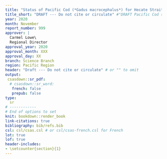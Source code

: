 ```yaml
---
title: "Status of Pacific Cod (*Gadus macrocephalus*) for Hecate Strait and Queen Charlotte Sound (Area 5ABCD), and West Coast Vancouver Island (Area 3CD) in 2020."
title_short: "DRAFT --- Do not cite or circulate" #"DRAFT Pacific Cod status in 2020"
year: 2020
month: November
report_number: 999
approver: |
  Carmel Lowe\
  Regional Director
approval_year: 2020
approval_month: XXX
approval_day: XX
branch: Science Branch
region: Pacific Region
header: "Draft --- Do not cite or circulate" # or "" to omit
output:
 csasdown::sr_pdf:
  # csasdown::sr_word:
   french: false
   prepub: false
type:
  sr
# ------------
# End of options to set
knit: bookdown::render_book
link-citations: true
bibliography: bib/refs.bib
csl: csl/csas.csl # or csl/csas-french.csl for French
lot: true
lof: true
header-includes:
- \setcounter{section}{1}
---
```



